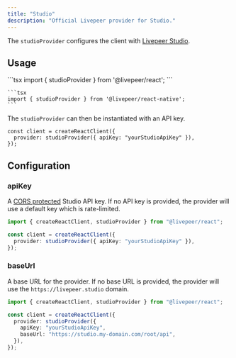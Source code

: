 ```yaml
---
title: "Studio"
description: "Official Livepeer provider for Studio."
---
```


The `studioProvider` configures the client with [Livepeer Studio](https://livepeer.studio).

## Usage

<Tabs>
  <Tab title="React">
    ```tsx 
    import { studioProvider } from '@livepeer/react';
    ```

  </Tab>
  <Tab title="React Native">

    ```tsx
    import { studioProvider } from '@livepeer/react-native';
    ```

  </Tab>
</Tabs>

The `studioProvider` can then be instantiated with an API key.

```tsx App.js
const client = createReactClient({
  provider: studioProvider({ apiKey: "yourStudioApiKey" }),
});
```

## Configuration

### apiKey

A [CORS protected](/api-reference/overview/authentication) Studio API key. If no API key is provided, the provider
will use a default key which is rate-limited.

```ts
import { createReactClient, studioProvider } from "@livepeer/react";

const client = createReactClient({
  provider: studioProvider({ apiKey: "yourStudioApiKey" }),
});
```

### baseUrl

A base URL for the provider. If no base URL is provided, the provider will use the `https://livepeer.studio` domain.

```ts
import { createReactClient, studioProvider } from "@livepeer/react";

const client = createReactClient({
  provider: studioProvider({
    apiKey: "yourStudioApiKey",
    baseUrl: "https://studio.my-domain.com/root/api",
  }),
});
```
